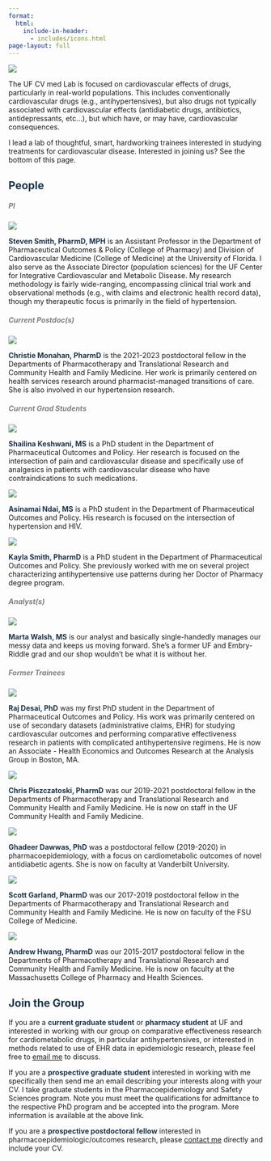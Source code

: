 ```yaml
---
format: 
  html:
    include-in-header: 
      - includes/icons.html
page-layout: full
---
```


::: grid
::: g-col-4
![](assets/CVmedLab_Logo-01.svg){fig-align="left"}
:::

::: g-col-8
The UF CV med Lab is focused on cardiovascular effects of drugs, particularly in real-world populations. This includes conventionally cardiovascular drugs (e.g., antihypertensives), but also drugs not typically associated with cardiovascular effects (antidiabetic drugs, antibiotics, antidepressants, etc...), but which have, or may have, cardiovascular consequences.

I lead a lab of thoughtful, smart, hardworking trainees interested in studying treatments for cardiovascular disease. Interested in joining us? See the bottom of this page.
:::
:::

::: grid
::: g-col-12
## [People]{style="color: #1E354B"}

##### PI {style="color: #7f7f7f"}
:::

::: g-col-2
![](assets/CICMD.jpg){fig-align="center"}
:::

::: g-col-10
[**Steven Smith, PharmD, MPH**]{style="color: #1E354B"} is an Assistant Professor in the Department of Pharmaceutical Outcomes & Policy (College of Pharmacy) and Division of Cardiovascular Medicine (College of Medicine) at the University of Florida. I also serve as the Associate Director (population sciences) for the UF Center for Integrative Cardiovascular and Metabolic Disease. My research methodology is fairly wide-ranging, encompassing clinical trial work and observational methods (e.g., with claims and electronic health record data), though my therapeutic focus is primarily in the field of hypertension.
:::

::: g-col-12
##### Current Postdoc(s) {style="color: #7f7f7f"}
:::

::: g-col-2
![](assets/christie_monahan.jpg){fig-align="center"}
:::

::: g-col-10
[**Christie Monahan, PharmD**]{style="color: #1E354B"} is the 2021-2023 postdoctoral fellow in the Departments of Pharmacotherapy and Translational Research and Community Health and Family Medicine. Her work is primarily centered on health services research around pharmacist-managed transitions of care. She is also involved in our hypertension research.
:::

::: g-col-12
##### Current Grad Students {style="color: #7f7f7f"}
:::

::: g-col-2
![](assets/shailina_keshwani.jpg){fig-align="center"}
:::

::: g-col-10
[**Shailina Keshwani, MS**]{style="color: #1E354B"} is a PhD student in the Department of Pharmaceutical Outcomes and Policy. Her research is focused on the intersection of pain and cardiovascular disease and specifically use of analgesics in patients with cardiovascular disease who have contraindications to such medications.
:::

::: g-col-2
![](assets/asinamai_ndai.jpg){fig-align="center"}
:::

::: g-col-10
[**Asinamai Ndai, MS**]{style="color: #1E354B"} is a PhD student in the Department of Pharmaceutical Outcomes and Policy. His research is focused on the intersection of hypertension and HIV.
:::

::: g-col-2
![](assets/kayla_smith.jpg){fig-align="center"}
:::

::: g-col-10
[**Kayla Smith, PharmD**]{style="color: #1E354B"} is a PhD student in the Department of Pharmaceutical Outcomes and Policy. She previously worked with me on several project characterizing antihypertensive use patterns during her Doctor of Pharmacy degree program.
:::

::: g-col-12
##### Analyst(s) {style="color: #7f7f7f"}
:::

::: g-col-2
![](assets/marta-profile-photo.jpg){fig-align="center"}
:::

::: g-col-10
[**Marta Walsh, MS**]{style="color: #1E354B"} is our analyst and basically single-handedly manages our messy data and keeps us moving forward. She's a former UF and Embry-Riddle grad and our shop wouldn't be what it is without her.
:::

::: g-col-12
##### Former Trainees {style="color: #7f7f7f"}
:::

::: g-col-2
![](assets/raj_desai.jpg){fig-align="center"}
:::

::: g-col-10
[**Raj Desai, PhD**]{style="color: #1E354B"} was my first PhD student in the Department of Pharmaceutical Outcomes and Policy. His work was primarily centered on use of secondary datasets (administrative claims, EHR) for studying cardiovascular outcomes and performing comparative effectiveness research in patients with complicated antihypertensive regimens. He is now an Associate - Health Economics and Outcomes Research at the Analysis Group in Boston, MA.
:::

::: g-col-2
![](assets/chris-piszczatoski.jpg){fig-align="center"}
:::

::: g-col-10
[**Chris Piszczatoski, PharmD**]{style="color: #1E354B"} was our 2019-2021 postdoctoral fellow in the Departments of Pharmacotherapy and Translational Research and Community Health and Family Medicine. He is now on staff in the UF Community Health and Family Medicine.
:::

::: g-col-2
![](assets/G_Dawwas-CROP.jpg){fig-align="center"}
:::

::: g-col-10
[**Ghadeer Dawwas, PhD**]{style="color: #1E354B"} was a postdoctoral fellow (2019-2020) in pharmacoepidemiology, with a focus on cardiometabolic outcomes of novel antidiabetic agents. She is now on faculty at Vanderbilt University.
:::

::: g-col-2
![](assets/scott_garland.jpg){fig-align="center"}
:::

::: g-col-10
[**Scott Garland, PharmD**]{style="color: #1E354B"} was our 2017-2019 postdoctoral fellow in the Departments of Pharmacotherapy and Translational Research and Community Health and Family Medicine. He is now on faculty of the FSU College of Medicine.
:::

::: g-col-2
![](assets/andrew_hwang.jpg){fig-align="center"}
:::

::: g-col-10
[**Andrew Hwang, PharmD**]{style="color: #1E354B"} was our 2015-2017 postdoctoral fellow in the Departments of Pharmacotherapy and Translational Research and Community Health and Family Medicine. He is now on faculty at the Massachusetts College of Pharmacy and Health Sciences.
:::

::: g-col-12
## [Join the Group]{style="color: #1E354B"}

If you are a [**current graduate student**]{style="color: #1E354B"} or [**pharmacy student**]{style="color: #1E354B"} at UF and interested in working with our group on comparative effectiveness research for cardiometabolic drugs, in particular antihypertensives, or interested in methods related to use of EHR data in epidemiologic research, please feel free to [email me](ssmith@cop.ufl.edu) to discuss.

If you are a [**prospective graduate student**]{style="color: #1E354B"} interested in working with me specifically then send me an email describing your interests along with your CV. I take graduate students in the Pharmacoepidemiology and Safety Sciences program. Note you must meet the qualifications for admittance to the respective PhD program and be accepted into the program. More information is available at the above link.

If you are a [**prospective postdoctoral fellow**]{style="color: #1E354B"} interested in pharmacoepidemiologic/outcomes research, please [contact me](mailto:ssmith@cop.ufl.edu) directly and include your CV.
:::
:::
